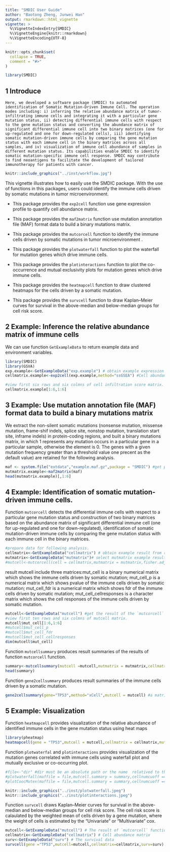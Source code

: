 ---
title: "SMDIC User Guide"
author: "Baotong Zheng, Junwei Han"
output: rmarkdown::html_vignette
vignette: >
  %\VignetteIndexEntry{SMDIC}
  %\VignetteEngine{knitr::rmarkdown}
  %\VignetteEncoding{UTF-8}
---

```{r, include = FALSE}
knitr::opts_chunk$set(
  collapse = TRUE,
  comment = "#>"
)
```

```{r setup}
library(SMDIC)
```



## 1 Introduce
    Here, we developed a software package (SMDIC) to automated identification of Somatic Mutation-Driven Immune Cell. The operation modes including: i) inferring the relative abundance matrix of tumor-infiltrating immune cells and integrating it with a particular gene mutation status, ii) detecting differential immune cells with respect to the gene mutation status and converting the abundance matrix of significant differential immune cell into two binary matrices (one for up-regulated and one for down-regulated cells), iii) identifying somatic mutation-driven immune cells by comparing the gene mutation status with each immune cell in the binary matrices across all samples, and iv) visualization of immune cell abundance of samples in different mutation status. Its capabilities enable SMDIC to identify somatic mutation-specific immune cell response. SMDIC may contribute to find neoantigens to facilitate the development of tailored immunotherapy for patients with cancer.
    

```{R}
knitr::include_graphics("../inst/workflow.jpg")
```


This vignette illustrates how to easily use the SMDIC package. With the use of functions in this packages, users could identify the immune cells driven by somatic mutations in tumor microenvironment.

+  This package provides the `exp2cell` function  use gene expression profile to quantify cell abundance matrix.

+   This package provides the `maf2matrix` function use mutation annotation file (MAF) format data to build a binary mutations matrix.

+  This package provides the `mutcorcell` function to identify the immune cells driven by somatic mutations in tumor microenvironment . 

+  This package provides the `plotwaterfall` function to plot the waterfall for mutation genes which drive immune cells.

+  This package provides the `plotinteractions` function to plot the co-occurrence and mutual exclusivity plots for mutation genes which drive immune cells.

+  This package provides the `heatmapcell` function to draw clustered heatmaps for the cells driven by a somatic mutation.

+  This package provides the `survcell` function to draw Kaplan–Meier curves for survival in the above-median and below-median groups for cell risk score.



## 2 Example: Inference the relative abundance matrix of immune cells
We can use function `GetExampleData` to return example data and environment variables.

```{r echo = T, results = 'hide'}
library(SMDIC)
library(GSVA)
exp.example<-GetExampleData("exp.example") # obtain example expression data 
cellmatrix.example<-exp2cell(exp.example,method="ssGSEA") #Cell abundance matrix,method must be one of "xCell","ssGSEA" and "CIBERSORT".

```
```{r}
#view first six rows and six colmns of cell infiltration score matrix.
cellmatrix.example[1:6,1:6]
```


## 3 Example: Use mutation annotation file (MAF) format data to build a binary mutations matrix

We extract the non-silent somatic mutations (nonsense mutation, missense mutation, frame-shif indels, splice site, nonstop mutation, translation start site, inframe indels) in protein-coding regions, and built a binary mutations matrix, in which 1 represents any mutation occurs in a particular gene in a particular sample, otherwise the element is 0. The genes with a given mutation frequency greater than a threshold value one precent as the default value) are retained for the following analysis. 
```{r}

maf <- system.file("extdata","example.maf.gz",package = "SMDIC") #get path of the mutation annotation file.
mutmatrix.example<-maf2matrix(maf) 
head(mutmatrix.example)[,1:6]
```


## 4 Example: Identification of somatic mutation-driven immune cells.

Function `mutcorcell` detects the differential immune cells with respect to a particular gene mutation status and construction of two binary matrices based on the abundance matrix of significant differential immune cell (one for up-regulated and one for down-regulated), identification of somatic mutation-driven immune cells by comparing the gene mutation status with each immune cell in the binary matrices. 

```{r import, results = "hide"}
#prepare data for following analysis.
cellmatrix<-GetExampleData("cellmatrix") # obtain example result from real rasult: cell abundance matrix from real data.
mutmatrix<-GetExampleData("mutmatrix")# select mutmatrix example result from real result: a binary mutations matrix
#mutcell<-mutcorcell(cell = cellmatrix,mutmatrix = mutmatrix,fisher.adjust = TRUE) ## perform the function `mutcorcell`.
```

result mutcell include three matrices:mut_cell is a binary numerical matrix which shows the immune cells driven by somatic mutation; mut_cell_p is a numerical matrix which shows pvalue of the immune cells driven by somatic mutation; mut_cell_fdr is a numerical matrix which shows fdr of the immune cells driven by somatic mutation; mut_cell_cellresponses is a character matrix which shows the cell responses of the immune cells driven by somatic mutation.
```{r}
mutcell<-GetExampleData("mutcell") #get the result of the `mutcorcell` function
#view first ten rows and six colmns of mutcell matrix.
mutcell$mut_cell[1:6,1:6]
#mutcell$mut_cell_p
#mutcell$mut_cell_fdr
#mutcell$mut_cell_cellresponses
dim(mutcell$mut_cell)
```


Function `mutcellsummary` produces result summaries of the results of function `mutcorcell` function.
```{R echo=TRUE}
summary<-mutcellsummary(mutcell =mutcell,mutmatrix = mutmatrix,cellmatrix = cellmatrix)# The summary have four columns.The first column are gene names,the second column are the cells driven by the gene,the third column are the number of cells driven by the gene,the fourth column are mutation rates of gene.
head(summary)
```

Function `gene2cellsummary` produces result summaries of the immune cells driven by a somatic mutation.

```{R}
gene2cellsummary(gene="TP53",method="xCell",mutcell = mutcell) #a matrix shows the short name, full name, pvalue, fdr, sigtype of the cells driven by a somatic mutation
```

## 5 Example: Visualization
Function `heatmapcell` provides visualization of the relative abundance of identified immune cells in the gene mutation status using heat maps

```{r fig.height=6, fig.width=8}
library(pheatmap)
heatmapcell(gene = "TP53",mutcell = mutcell,cellmatrix = cellmatrix,mutmatrix = mutmatrix)
```

Function `plotwaterfal` and `plotinteractions` provides visualization of the mutation genes correlated with immune cells using waterfall plot and mutually exclusive or co-occurring plot.

```{r echo=TRUE}
#file<-"dir" #dir must be an absolute path or the name  relatived to the current working directory.
#plotwaterfall(maffile = file,mutcell.summary = summary,cellnumcuoff =4)
#plotCoocMutex(maffile = file,mutcell.summary = summary,cellnumcuoff =4)
```

```{r}
knitr::include_graphics("../inst/plotwaterfall.jpeg")
knitr::include_graphics("../inst/plotinteractions.jpeg")
```

Function `survcell` draws Kaplan–Meier curves for survival in the above-median and below-median groups for cell risk score. The cell risk score is calaulated by the weighted mean of cells driven by a gene mutation, where the  weight of cells is estimated by the "Univariate" or "Multivariate" cox.

```{r}
mutcell<-GetExampleData("mutcell") # The result of `mutcorcell` function.
cellmatrix<-GetExampleData("cellmatrix") # Cell abundance matrix
surv<-GetExampleData("surv") # The survival data
survcell(gene ="TP53",mutcell=mutcell,cellmatrix=cellmatrix,surv=surv)
```



